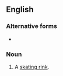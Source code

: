 {{also|ice-skating rink}}
==English==

===Alternative forms===
* {{l|en|ice-skating rink}}

===Noun===
{{en-noun}}

# A [[skating rink]].